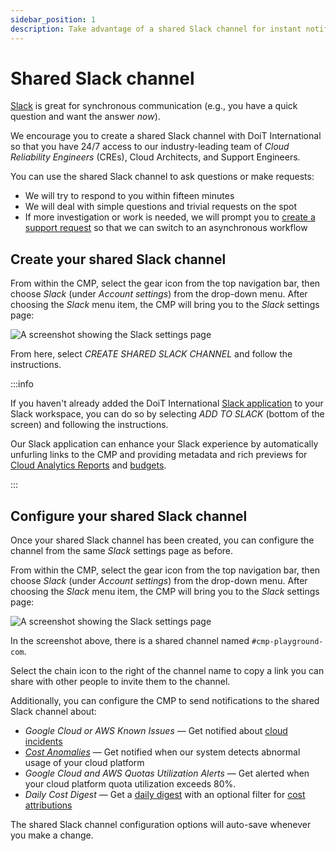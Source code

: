 ```yaml
---
sidebar_position: 1
description: Take advantage of a shared Slack channel for instant notifications and quick responses from our engineering and support staff
---
```


# Shared Slack channel

[Slack](https://slack.com/) is great for synchronous communication (e.g., you have a quick question and want the answer _now_).

We encourage you to create a shared Slack channel with DoiT International so that you have 24/7 access to our industry-leading team of _Cloud Reliability Engineers_ (CREs), Cloud Architects, and Support Engineers.

You can use the shared Slack channel to ask questions or make requests:

- We will try to respond to you within fifteen minutes
- We will deal with simple questions and trivial requests on the spot
- If more investigation or work is needed, we will prompt you to [create a support request](index.mdx) so that we can switch to an asynchronous workflow

## Create your shared Slack channel

From within the CMP, select the gear icon from the top navigation bar, then choose _Slack_ (under _Account settings_) from the drop-down menu. After choosing the _Slack_ menu item, the CMP will bring you to the _Slack_ settings page:

![A screenshot showing the _Slack_ settings page](../../.gitbook/assets/cmp-settings-slack-create.png)

From here, select _CREATE SHARED SLACK CHANNEL_ and follow the instructions.

:::info

If you haven't already added the DoiT International [Slack application](../../general/slack.mdx) to your Slack workspace, you can do so by selecting _ADD TO SLACK_ (bottom of the screen) and following the instructions.

Our Slack application can enhance your Slack experience by automatically unfurling links to the CMP and providing metadata and rich previews for [Cloud Analytics Reports](../../cloud-analytics/create-cloud-report/index.mdx) and [budgets](../../cloud-analytics/manage-budgets.mdx).

:::

## Configure your shared Slack channel

Once your shared Slack channel has been created, you can configure the channel from the same _Slack_ settings page as before.

From within the CMP, select the gear icon from the top navigation bar, then choose _Slack_ (under _Account settings_) from the drop-down menu. After choosing the _Slack_ menu item, the CMP will bring you to the _Slack_ settings page:

![A screenshot showing the _Slack_ settings page](../../.gitbook/assets/cmp-settings-slack-configure.png)

In the screenshot above, there is a shared channel named `#cmp-playground-com`.

Select the chain icon to the right of the channel name to copy a link you can share with other people to invite them to the channel.

Additionally, you can configure the CMP to send notifications to the shared Slack channel about:

- _Google Cloud or AWS Known Issues_ &mdash; Get notified about [cloud incidents](cloud-incidents.mdx)
- [_Cost Anomalies_](../../anomaly-detection/cloud-anomalies.mdx) &mdash; Get notified when our system detects abnormal usage of your cloud platform
- _Google Cloud and AWS Quotas Utilization Alerts_ &mdash; Get alerted when your cloud platform quota utilization exceeds 80%.
- _Daily Cost Digest_ &mdash; Get a [daily digest](../../general/profile.mdx#daily-digest-emails) with an optional filter for [cost attributions](../../cloud-analytics/attributing-cloud-spend.mdx)

The shared Slack channel configuration options will auto-save whenever you make a change.
